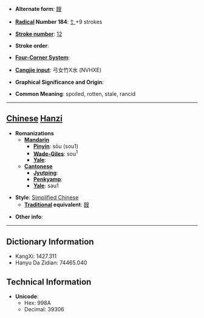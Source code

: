 * '''Alternate form''': [[餿]]

* '''[[Wiktionary:Chinese radical index| Radical]] Number 184''': [[Wiktionary:Chinese radical index 饣|饣]]+9 strokes

* '''[[Wiktionary:Chinese total strokes index|Stroke number]]''': [[Wiktionary:Chinese total strokes index 12|12]]

* '''Stroke order''': 

* '''[[Wiktionary:Chinese four corner index|Four-Corner System]]''': 

* '''[[Wiktionary:Chinese Cangjie index|Cangjie input]]''': 弓女竹X水 (NVHXE)

* '''Graphical Significance and Origin''': 

* '''Common Meaning''': spoiled, rotten, stale, rancid

----

== [[Chinese]] [[Hanzi]] ==

* '''Romanizations'''
** '''[[Mandarin]]'''
*** '''[[Pinyin]]''': sōu (sou1)
*** '''[[Wade-Giles]]''': sou<sup>1</sup>
*** '''[[Yale]]''': 
** '''[[Cantonese]]'''
*** '''[[Jyutping]]''':
*** '''[[Penkyamp]]''': 
*** '''[[Yale]]''': sau1

* '''Style''': [[Simplified Chinese]] 
** '''[[Traditional Chinese|Traditional]] equivalent''': [[餿]]

* '''Other info''': 

----

== Dictionary Information ==

* KangXi: 1427.311
* Hanyu Da Zidian: 74465.040

== Technical Information ==

* '''Unicode''':
** Hex: 998A
** Decimal: 39306